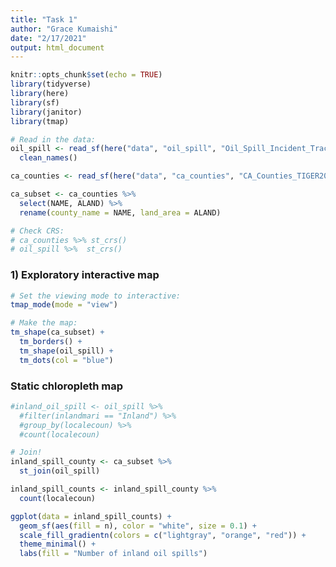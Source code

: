 ```yaml
---
title: "Task 1"
author: "Grace Kumaishi"
date: "2/17/2021"
output: html_document
---
```


```r
knitr::opts_chunk$set(echo = TRUE)
library(tidyverse)
library(here)
library(sf)
library(janitor)
library(tmap)
```

```r
# Read in the data:
oil_spill <- read_sf(here("data", "oil_spill", "Oil_Spill_Incident_Tracking_%5Bds394%5D.shp")) %>% 
  clean_names()

ca_counties <- read_sf(here("data", "ca_counties", "CA_Counties_TIGER2016.shp"))

ca_subset <- ca_counties %>% 
  select(NAME, ALAND) %>% 
  rename(county_name = NAME, land_area = ALAND)

# Check CRS:
# ca_counties %>% st_crs()
# oil_spill %>%  st_crs()
```

### 1) Exploratory interactive map
```r
# Set the viewing mode to interactive:
tmap_mode(mode = "view")

# Make the map:
tm_shape(ca_subset) +
  tm_borders() +
  tm_shape(oil_spill) +
  tm_dots(col = "blue")
```

### Static chloropleth map
```r
#inland_oil_spill <- oil_spill %>% 
  #filter(inlandmari == "Inland") %>% 
  #group_by(localecoun) %>% 
  #count(localecoun)

# Join!
inland_spill_county <- ca_subset %>% 
  st_join(oil_spill)

inland_spill_counts <- inland_spill_county %>% 
  count(localecoun)

ggplot(data = inland_spill_counts) +
  geom_sf(aes(fill = n), color = "white", size = 0.1) +
  scale_fill_gradientn(colors = c("lightgray", "orange", "red")) +
  theme_minimal() +
  labs(fill = "Number of inland oil spills")
```

